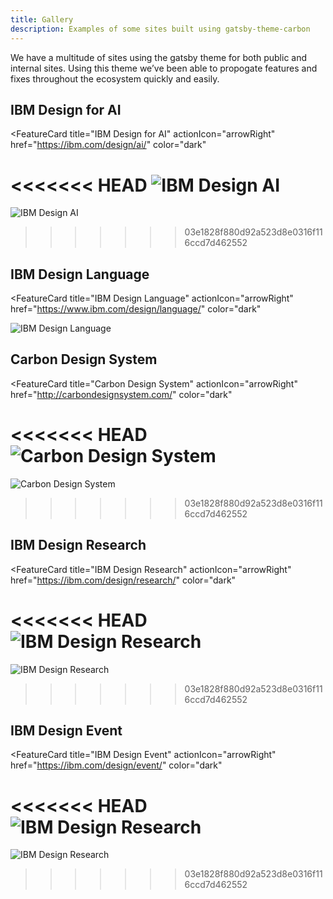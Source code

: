 ```yaml
---
title: Gallery
description: Examples of some sites built using gatsby-theme-carbon
---
```


<PageDescription>

We have a multitude of sites using the gatsby theme for both public and internal sites. Using this theme we’ve been able to propogate features and fixes throughout the ecosystem quickly and easily.

</PageDescription>

## IBM Design for AI

<FeatureCard
  title="IBM Design for AI"
  actionIcon="arrowRight"
  href="https://ibm.com/design/ai/"
  color="dark"
  >

<<<<<<< HEAD
![IBM Design AI](./ai.jpg)
=======
![IBM Design AI](./ai.png)
>>>>>>> 03e1828f880d92a523d8e0316f116ccd7d462552

</FeatureCard>

## IBM Design Language

<FeatureCard
  title="IBM Design Language"
  actionIcon="arrowRight"
  href="https://www.ibm.com/design/language/"
  color="dark"
  >

![IBM Design Language](./idl.jpg)

</FeatureCard>

## Carbon Design System

<FeatureCard
  title="Carbon Design System"
  actionIcon="arrowRight"
  href="http://carbondesignsystem.com/"
  color="dark"
  >

<<<<<<< HEAD
![Carbon Design System](./cds.jpg)
=======
![Carbon Design System](./cds.png)
>>>>>>> 03e1828f880d92a523d8e0316f116ccd7d462552

</FeatureCard>

## IBM Design Research

<FeatureCard
  title="IBM Design Research"
  actionIcon="arrowRight"
  href="https://ibm.com/design/research/"
  color="dark"
  >

<<<<<<< HEAD
![IBM Design Research](./idr.jpg)
=======
![IBM Design Research](./idr.png)
>>>>>>> 03e1828f880d92a523d8e0316f116ccd7d462552

</FeatureCard>


## IBM Design Event

<FeatureCard
  title="IBM Design Event"
  actionIcon="arrowRight"
  href="https://ibm.com/design/event/"
  color="dark"
  >

<<<<<<< HEAD
![IBM Design Research](./ide.jpg)
=======
![IBM Design Research](./ide.png)
>>>>>>> 03e1828f880d92a523d8e0316f116ccd7d462552

</FeatureCard>

